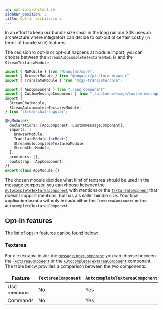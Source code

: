 ```yaml
---
id: opt-in-architecture
sidebar_position: 3
title: Opt-in architecture
---
```


In an effort to keep our bundle size small in the long run our SDK uses an architecture where integrators can decide to opt-out of certain costly (in terms of bundle size) features.

The decision to opt-in or opt-out happens at module import, you can choose between the `StreamAutocompleteTextareaModule` and the `StreamTextareaModule`:

```typescript
import { NgModule } from "@angular/core";
import { BrowserModule } from "@angular/platform-browser";
import { TranslateModule } from "@ngx-translate/core";

import { AppComponent } from "./app.component";
import { CustomMessageComponent } from "./custom-message/custom-message.component";
import {
  StreamChatModule,
  StreamAutocompleteTextareaModule,
} from "stream-chat-angular";

@NgModule({
  declarations: [AppComponent, CustomMessageComponent],
  imports: [
    BrowserModule,
    TranslateModule.forRoot(),
    StreamAutocompleteTextareaModule,
    StreamChatModule,
  ],
  providers: [],
  bootstrap: [AppComponent],
})
export class AppModule {}
```

The chosen module decides what kind of textarea should be used in the message composer, you can choose between the [`AutocompleteTextareaComponent`](../components/AutocompleteTextareaComponent.mdx) with mentions or the [`TextareaComponent`](../components/TextareaComponent.mdx) that doesn't support mentions, but has a smaller bundle size. Your final application bundle will only include either the `TextareaComponent` or the `AutocompleteTextareaComponent`.

## Opt-in features

The list of opt-in features can be found below:

### Textarea

For the textarea inside the [`MessageInputComponent`](../components/MessageInputComponent.mdx) you can choose between the [`TextareaComponent`](../components/TextareaComponent.mdx) or the [`AutocompleteTextareaComponent`](../components/AutocompleteTextareaComponent.mdx) component. The table below provides a comparison between the two components:

| Feature       | `TextareaComponent` | `AutocompleteTextareaComponent` |
| ------------- | ------------------- | ------------------------------- |
| User mentions | No                  | Yes                             |
| Commands      | No                  | Yes                             |
